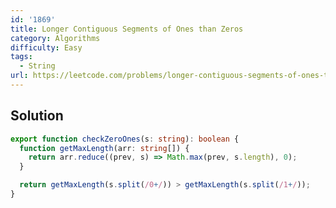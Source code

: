 ```yaml
---
id: '1869'
title: Longer Contiguous Segments of Ones than Zeros
category: Algorithms
difficulty: Easy
tags:
  - String
url: https://leetcode.com/problems/longer-contiguous-segments-of-ones-than-zeros
---
```


## Solution

```typescript filename="solution.ts" copy
export function checkZeroOnes(s: string): boolean {
  function getMaxLength(arr: string[]) {
    return arr.reduce((prev, s) => Math.max(prev, s.length), 0);
  }

  return getMaxLength(s.split(/0+/)) > getMaxLength(s.split(/1+/));
}
```
